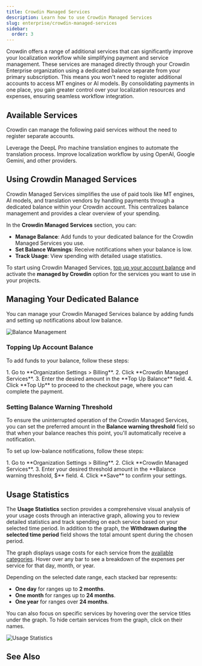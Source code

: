 ```yaml
---
title: Crowdin Managed Services
description: Learn how to use Crowdin Managed Services
slug: enterprise/crowdin-managed-services
sidebar:
  order: 3
---
```



Crowdin offers a range of additional services that can significantly improve your localization workflow while simplifying payment and service management. These services are managed directly through your Crowdin Enterprise organization using a dedicated balance separate from your primary subscription. This means you won't need to register additional accounts to access MT engines or AI models. By consolidating payments in one place, you gain greater control over your localization resources and expenses, ensuring seamless workflow integration.

## Available Services

Crowdin can manage the following paid services without the need to register separate accounts.

<CardGrid>
  <Card title="MT Engines">
    Leverage the DeepL Pro machine translation engines to automate the translation process.
    <LinkCard
      title="Read More"
      href="/enterprise/machine-translation/"
    />
  </Card>
  <Card title="AI Models">
    Improve localization workflow by using OpenAI, Google Gemini, and other providers.
    <LinkCard
      title="Read More"
      href="/enterprise/crowdin-ai/"
    />
  </Card>
</CardGrid>

## Using Crowdin Managed Services

Crowdin Managed Services simplifies the use of paid tools like MT engines, AI models, and translation vendors by handling payments through a dedicated balance within your Crowdin account. This centralizes balance management and provides a clear overview of your spending.

In the **Crowdin Managed Services** section, you can:

- **Manage Balance**: Add funds to your dedicated balance for the Crowdin Managed Services you use.
- **Set Balance Warnings**: Receive notifications when your balance is low.
- **Track Usage**: View spending with detailed usage statistics.

To start using Crowdin Managed Services, [top up your account balance](#topping-up-account-balance) and activate the **managed by Crowdin** option for the services you want to use in your projects.

## Managing Your Dedicated Balance

You can manage your Crowdin Managed Services balance by adding funds and setting up notifications about low balance.

<Image src={balanceManagement} alt="Balance Management" />

### Topping Up Account Balance

To add funds to your balance, follow these steps:

<Steps>
  1. Go to **Organization Settings > Billing**.
  2. Click **Crowdin Managed Services**.
  3. Enter the desired amount in the **Top Up Balance** field.
  4. Click **Top Up** to proceed to the checkout page, where you can complete the payment.
</Steps>

### Setting Balance Warning Threshold

To ensure the uninterrupted operation of the Crowdin Managed Services, you can set the preferred amount in the **Balance warning threshold** field so that when your balance reaches this point, you'll automatically receive a notification.

To set up low-balance notifications, follow these steps:

<Steps>
  1. Go to **Organization Settings > Billing**.
  2. Click **Crowdin Managed Services**.
  3. Enter your desired threshold amount in the **Balance warning threshold, $** field.
  4. Click **Save** to confirm your settings.
</Steps>

## Usage Statistics

The **Usage Statistics** section provides a comprehensive visual analysis of your usage costs through an interactive graph, allowing you to review detailed statistics and track spending on each service based on your selected time period. In addition to the graph, the **Withdrawn during the selected time period** field shows the total amount spent during the chosen period.

The graph displays usage costs for each service from the [available categories](#available-services). Hover over any bar to see a breakdown of the expenses per service for that day, month, or year.

Depending on the selected date range, each stacked bar represents:

* **One day** for ranges up to **2 months**.
* **One month** for ranges up to **24 months**.
* **One year** for ranges over **24 months**.

You can also focus on specific services by hovering over the service titles under the graph. To hide certain services from the graph, click on their names.

<Image src={usageStats} alt="Usage Statistics" />

## See Also

<CardGrid>
  <LinkCard
    title="Payments and Invoices"
    description="Learn how payments work in Crowdin and how to download invoices."
    href="/enterprise/payments-invoices/"
  />
  <LinkCard
    title="Changing Subscription Plan"
    description="Upgrade or downgrade your subscription plan."
    href="/enterprise/changing-subscription-plan/"
  />
  <LinkCard
    title="App Subscriptions"
    description="Learn how to subscribe to paid apps in the Crowdin Store."
    href="/enterprise/app-subscriptions/"
  />
  <LinkCard
    title="Billing Settings"
    description="Update your billing information and payment method."
    href="/enterprise/billing-settings/"
  />
</CardGrid>
